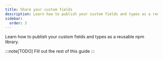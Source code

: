 ```yaml
---
title: Share your custom fields
description: Learn how to publish your custom fields and types as a reusable npm library.
sidebar:
  order: 3
---
```


Learn how to publish your custom fields and types as a reusable npm library.

:::note[TODO]
Fill out the rest of this guide
:::
